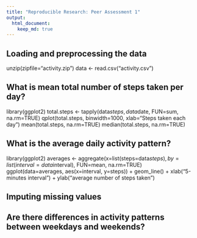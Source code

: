 ```yaml
---
title: "Reproducible Research: Peer Assessment 1"
output: 
  html_document:
    keep_md: true
---
```



## Loading and preprocessing the data

unzip(zipfile="activity.zip")
data <- read.csv("activity.csv")

## What is mean total number of steps taken per day?

library(ggplot2)
total.steps <- tapply(data$steps, data$date, FUN=sum, na.rm=TRUE)
qplot(total.steps, binwidth=1000, xlab="Steps taken each day")
mean(total.steps, na.rm=TRUE)
median(total.steps, na.rm=TRUE)


## What is the average daily activity pattern?

library(ggplot2)
averages <- aggregate(x=list(steps=data$steps), by=list(interval=data$interval),
                      FUN=mean, na.rm=TRUE)
ggplot(data=averages, aes(x=interval, y=steps)) +
    geom_line() +
    xlab("5-minutes interval") +
    ylab("average number of steps taken")

## Imputing missing values



## Are there differences in activity patterns between weekdays and weekends?
